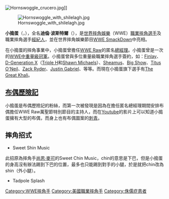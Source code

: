 {{无来源|time=2013-08-23}}
{{Infobox Pro Wrestler
| name=小搗蛋
| image=Hornswoggle-T4.jpg
| ringnames = Lil'/Little Bastard<br/>'''Hornswoggle'''<br/>Hornswoggle McMahon<br/>Shortstack
| birthname = 迪倫·波斯特爾
| height={{height|ft=4|in=5}}
| weight={{convert|142|lb|kg|abbr=on}}
| birth_date={{birth date and age|1986|5|29}}
| birth_place={{USA}}[[威斯康辛州|威斯康辛州]][[溫納貝戈縣_(威斯康辛州)|溫納貝戈縣]]{{link-en|奧什科什|Oshkosh, Wisconsin}}
| death_date=
| death_place=
| resides=
| billed={{IRE}}
| trainer=[[芬利|Finlay]]
| debut=2004年
| retired=
}}

[[File:Hornswoggle_crucero.jpg|thumb]]]]

[[File:Hornswoggle_with_shilelagh.jpg|thumb]]

'''小搗蛋'''（{{lang-en|'''Hornswoggle'''}}，{{bd|1986年|5月29日|catIdx=M}}），全名'''迪倫·波斯特爾'''（{{lang-en|'''Dylan Postl'''}}），是[[世界摔角娛樂|世界摔角娛樂]]（WWE）[[職業摔角|職業摔角]][[選手|選手]]及職業摔角選手[[經紀人|經紀人]]，並在世界摔角娛樂節目[[WWE_Friday_Night_SmackDown!|WWE SmackDown]]中亮相。

在小搗蛋的摔角事業中，小搗蛋曾擔任[[WWE_Raw|WWE Raw]]的匿名[[總經理|總經理]]。小搗蛋曾是一次的[[WWE中重量級冠軍|WWE中重量級冠軍]]。小搗蛋曾與多位重量級職業摔角選手簽約，如：[[芬利|Finlay]]、[[D-Generation_X|D-Generation X]]（[[Triple_H|Triple H]]和[[尚恩·麥可|Shawn Michaels]]）、[[席莫斯|Sheamus]]、[[Big_Show|Big Show]]、[[泰德森·歐尼爾|Titus O'Neil]]、[[塞克·萊德|Zack Ryder]]、[[賈斯汀·蓋伯瑞爾|Justin Gabriel]]、{{link-en|布洛德斯·克雷|Brodus Clay|Brodus Clay}}等等。而現在小搗蛋旗下選手有[[The_Great_Khali|The Great Khali]]。

==[[布偶歷險記|布偶歷險記]]==
小搗蛋是布偶歷險記的粉絲，而第一次被發現是因為在擔任匿名總經理期間安排布偶擔任WWE Raw萬聖節特別節目的主持人，而在[[Youtube|Youtube]]的影片上可以知道小搗蛋擁有大型的布偶，而身上也有布偶圖案的[[刺青|刺青]]。

==摔角招式==
*Sweet Shin Music
此招原為摔角手[[尚恩·麥可|尚恩·麥可]]的Sweet   Chin Music，chin的意思是下巴，但是小搗蛋的身高沒有辦法踢到下巴的位置，最多也只能踢到對手的小腿，於是就把chin改為shin（外小腿）。
*Tadpole Splash

{{DEFAULTSORT:Hornswoggle}}
[[Category:WWE摔角手|Category:WWE摔角手]]
[[Category:美國職業摔角手|Category:美國職業摔角手]]
[[Category:侏儒症患者|Category:侏儒症患者]]